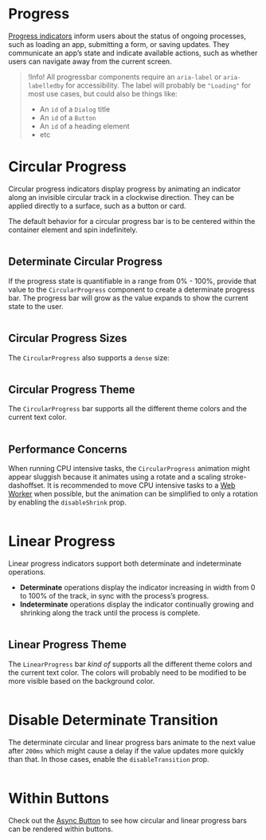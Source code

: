 # Progress

[Progress indicators](https://m2.material.io/components/progress-indicators#usage)
inform users about the status of ongoing processes, such as loading an app,
submitting a form, or saving updates. They communicate an app’s state and
indicate available actions, such as whether users can navigate away from the
current screen.

> !Info! All progressbar components require an `aria-label` or `aria-labelledby`
> for accessibility. The label will probably be `"Loading"` for most use cases,
> but could also be things like:
>
> - An `id` of a `Dialog` title
> - An `id` of a `Button`
> - An `id` of a heading element
> - etc

# Circular Progress

Circular progress indicators display progress by animating an indicator along an
invisible circular track in a clockwise direction. They can be applied directly
to a surface, such as a button or card.

The default behavior for a circular progress bar is to be centered within the
container element and spin indefinitely.

```demo source="./SimpleCircularProgress.tsx"

```

## Determinate Circular Progress

If the progress state is quantifiable in a range from 0% - 100%, provide that
value to the `CircularProgress` component to create a determinate progress bar.
The progress bar will grow as the value expands to show the current state to the
user.

```demo source="./DeterminateCircularProgress.tsx"

```

## Circular Progress Sizes

The `CircularProgress` also supports a `dense` size:

```demo source="./CircularProgressSizes.tsx"

```

## Circular Progress Theme

The `CircularProgress` bar supports all the different theme colors and the current text color.

```demo source="./CircularProgressTheme.tsx"

```

## Performance Concerns

When running CPU intensive tasks, the `CircularProgress` animation might appear
sluggish because it animates using a rotate and a scaling stroke-dashoffset. It
is recommended to move CPU intensive tasks to a
[Web Worker](https://developer.mozilla.org/en-US/docs/Web/API/Web_Workers_API/Using_web_workers)
when possible, but the animation can be simplified to only a rotation by
enabling the `disableShrink` prop.

```demo source="./PerformanceConcerns.tsx"

```

# Linear Progress

Linear progress indicators support both determinate and indeterminate operations.

- **Determinate** operations display the indicator increasing in width from 0 to
  100% of the track, in sync with the process’s progress.
- **Indeterminate** operations display the indicator continually growing and
  shrinking along the track until the process is complete.

```demo source="./SimpleLinearProgress.tsx"

```

## Linear Progress Theme

The `LinearProgress` bar _kind of_ supports all the different theme colors and
the current text color. The colors will probably need to be modified to be more
visible based on the background color.

```demo source="./LinearProgressTheme.tsx"

```

# Disable Determinate Transition

The determinate circular and linear progress bars animate to the next value after `200ms`
which might cause a delay if the value updates more quickly than that. In those cases,
enable the `disableTransition` prop.

```demo source="./DisableDeterminateTransition.tsx"

```

# Within Buttons

Check out the [Async Button](/components/button#async-button) to see how
circular and linear progress bars can be rendered within buttons.
